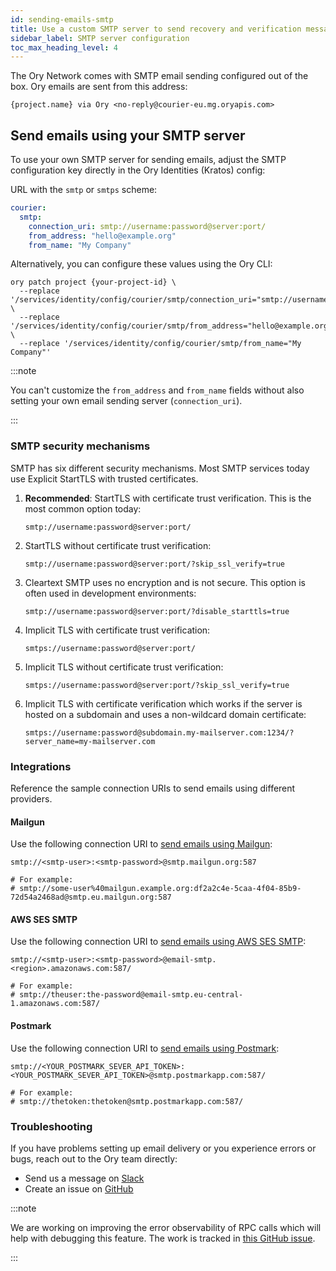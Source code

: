 ```yaml
---
id: sending-emails-smtp
title: Use a custom SMTP server to send recovery and verification messages to users
sidebar_label: SMTP server configuration
toc_max_heading_level: 4
---
```


The Ory Network comes with SMTP email sending configured out of the box. Ory emails are sent from this address:

```
{project.name} via Ory <no-reply@courier-eu.mg.oryapis.com>
```

## Send emails using your SMTP server

To use your own SMTP server for sending emails, adjust the SMTP configuration key directly in the Ory Identities (Kratos) config:

URL with the `smtp` or `smtps` scheme:

```yaml
courier:
  smtp:
    connection_uri: smtp://username:password@server:port/
    from_address: "hello@example.org"
    from_name: "My Company"
```

Alternatively, you can configure these values using the Ory CLI:

```shell
ory patch project {your-project-id} \
  --replace '/services/identity/config/courier/smtp/connection_uri="smtp://username:password@server:port/"' \
  --replace '/services/identity/config/courier/smtp/from_address="hello@example.org' \
  --replace '/services/identity/config/courier/smtp/from_name="My Company"'
```

:::note

You can't customize the `from_address` and `from_name` fields without also setting your own email sending server
(`connection_uri`).

:::

### SMTP security mechanisms

SMTP has six different security mechanisms. Most SMTP services today use Explicit StartTLS with trusted certificates.

1. **Recommended**: StartTLS with certificate trust verification. This is the most common option today:
   ```
   smtp://username:password@server:port/
   ```
2. StartTLS without certificate trust verification:
   ```
   smtp://username:password@server:port/?skip_ssl_verify=true
   ```
3. Cleartext SMTP uses no encryption and is not secure. This option is often used in development environments:
   ```
   smtp://username:password@server:port/?disable_starttls=true
   ```
4. Implicit TLS with certificate trust verification:
   ```
   smtps://username:password@server:port/
   ```
5. Implicit TLS without certificate trust verification:
   ```
   smtps://username:password@server:port/?skip_ssl_verify=true
   ```
6. Implicit TLS with certificate verification which works if the server is hosted on a subdomain and uses a non-wildcard domain
   certificate:
   ```
   smtps://username:password@subdomain.my-mailserver.com:1234/?server_name=my-mailserver.com
   ```

### Integrations

Reference the sample connection URIs to send emails using different providers.

#### Mailgun

Use the following connection URI to
[send emails using Mailgun](https://documentation.mailgun.com/en/latest/quickstart-sending.html):

```
smtp://<smtp-user>:<smtp-password>@smtp.mailgun.org:587

# For example:
# smtp://some-user%40mailgun.example.org:df2a2c4e-5caa-4f04-85b9-72d54a2468ad@smtp.eu.mailgun.org:587
```

#### AWS SES SMTP

Use the following connection URI to
[send emails using AWS SES SMTP](https://docs.aws.amazon.com/ses/latest/dg/send-email-smtp.html):

```
smtp://<smtp-user>:<smtp-password>@email-smtp.<region>.amazonaws.com:587/

# For example:
# smtp://theuser:the-password@email-smtp.eu-central-1.amazonaws.com:587/
```

#### Postmark

Use the following connection URI to [send emails using Postmark](https://postmarkapp.com/smtp-service):

```
smtp://<YOUR_POSTMARK_SEVER_API_TOKEN>:<YOUR_POSTMARK_SEVER_API_TOKEN>@smtp.postmarkapp.com:587/

# For example:
# smtp://thetoken:thetoken@smtp.postmarkapp.com:587/
```

### Troubleshooting

If you have problems setting up email delivery or you experience errors or bugs, reach out to the Ory team directly:

- Send us a message on [Slack](https://slack.ory.sh)
- Create an issue on [GitHub](https://github.com/ory/cloud)

:::note

We are working on improving the error observability of RPC calls which will help with debugging this feature. The work is tracked
in [this GitHub issue](https://github.com/ory/cloud/issues/117).

:::
